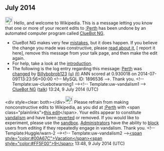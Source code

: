 <article id="43254771" title=User talk:Billybobrob123>
	<talkpage id="43254771" title="User talk:Billybobrob123">


== July 2014 ==
[[File:Information.svg|left|25px|alt=|link=]] Hello, and welcome to Wikipedia. This is a message letting you know that one or more of your recent edits to [[:Perth]] has been undone by an automated computer program called [[User:ClueBot NG|ClueBot NG]].
{{clear}}
* ClueBot NG makes very few [[User:ClueBot NG#Information About False Positives|mistakes]], but it does happen. If you believe the change you made was constructive, please [[User:ClueBot NG#Information About False Positives|read about it]], [{{User:ClueBot NG/Warnings/FPReport|1896536}} report it here], remove this message from your talk page, and then make the edit again.
* For help, take a look at the [[Wikipedia:Introduction|introduction]].
* The following is the log entry regarding this message: [[Perth]] was [http://en.wikipedia.org/w/index.php?title=Perth&amp;diff=616220628&amp;oldid=616220200 changed] by [[Special:Contributions/Billybobrob123|Billybobrob123]] [[User:Billybobrob123|(u)]] [[User talk:Billybobrob123|(t)]] ANN scored at 0.930018 on 2014-07-09T13:23:56+00:00 &lt;!-- MySQL ID: 1896536 --&gt;. Thank you. &lt;!-- Template:uw-cluebotwarning1 --&gt;&lt;!-- Template:uw-vandalism1 --&gt; [[User:ClueBot NG|ClueBot NG]] ([[User talk:ClueBot NG|talk]]) 13:24, 9 July 2014 (UTC)

&lt;div style=clear: both&gt;&lt;/div&gt;[[File:Information orange.svg|25px|alt=Information icon]] Please refrain from making nonconstructive edits to Wikipedia, as you did at [[:Perth]] with &lt;span class=&quot;plainlinks&quot;&gt;[https://en.wikipedia.org/w/index.php?title=Perth&amp;diff=616223309 this edit]&lt;/span&gt;. Your edits appear to constitute [[Wikipedia:Vandalism|vandalism]] and have been [[Help:Reverting|reverted]] or removed. If you would like to experiment, please use the [[Wikipedia:Sandbox|sandbox]]. [[Wikipedia:Administrators|Administrators]] have the ability to [[WP:BLOCK|block]] users from editing if they repeatedly engage in vandalism. Thank you. &lt;!-- Template:Huggle/warn-2 --&gt;&lt;!-- Template:uw-vandalism2 --&gt;[[User:Vacation9|&lt;span style=&quot;color:#00A67C&quot;&gt;Vacation&lt;/span&gt;]][[User talk:Vacation9|&lt;span style=&quot;color:#FF5F00&quot;&gt;9&lt;/span&gt;]] 13:48, 9 July 2014 (UTC)
	</talkpage>
</article>